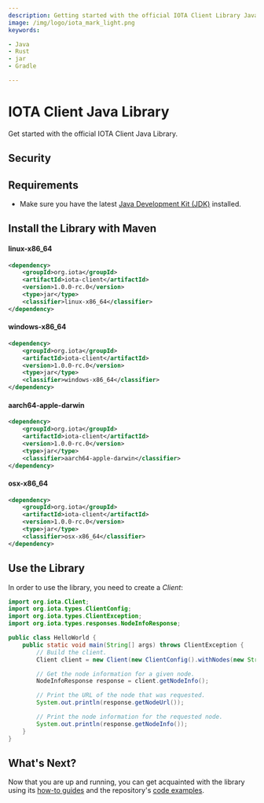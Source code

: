 ```yaml
---
description: Getting started with the official IOTA Client Library Java binding.
image: /img/logo/iota_mark_light.png
keywords:

- Java
- Rust
- jar
- Gradle

---
```


# IOTA Client Java Library

Get started with the official IOTA Client Java Library.

## Security

<WarningPasswordStorage/>

## Requirements

* Make sure you have the latest [Java Development Kit (JDK)](https://www.oracle.com/java/technologies/downloads/) installed.

## Install the Library with Maven

#### linux-x86_64
```xml
<dependency>
    <groupId>org.iota</groupId>
    <artifactId>iota-client</artifactId>
    <version>1.0.0-rc.0</version>
    <type>jar</type>
    <classifier>linux-x86_64</classifier>
</dependency>
```

#### windows-x86_64
```xml
<dependency>
    <groupId>org.iota</groupId>
    <artifactId>iota-client</artifactId>
    <version>1.0.0-rc.0</version>
    <type>jar</type>
    <classifier>windows-x86_64</classifier>
</dependency>
```

#### aarch64-apple-darwin
```xml
<dependency>
    <groupId>org.iota</groupId>
    <artifactId>iota-client</artifactId>
    <version>1.0.0-rc.0</version>
    <type>jar</type>
    <classifier>aarch64-apple-darwin</classifier>
</dependency>
```

#### osx-x86_64
```xml
<dependency>
    <groupId>org.iota</groupId>
    <artifactId>iota-client</artifactId>
    <version>1.0.0-rc.0</version>
    <type>jar</type>
    <classifier>osx-x86_64</classifier>
</dependency>
```

## Use the Library

In order to use the library, you need to create a _Client_:

```java
import org.iota.Client;
import org.iota.types.ClientConfig;
import org.iota.types.ClientException;
import org.iota.types.responses.NodeInfoResponse;

public class HelloWorld {
    public static void main(String[] args) throws ClientException {
        // Build the client.
        Client client = new Client(new ClientConfig().withNodes(new String[]{"https://api.testnet.shimmer.network"}));

        // Get the node information for a given node.
        NodeInfoResponse response = client.getNodeInfo();

        // Print the URL of the node that was requested.
        System.out.println(response.getNodeUrl());

        // Print the node information for the requested node.
        System.out.println(response.getNodeInfo());
    }
}
```

## What's Next?

Now that you are up and running, you can get acquainted with the library using
its [how-to guides](../how_tos/00_run_how_tos.mdx) and the
repository's [code examples](https://github.com/iotaledger/iota.rs/tree/develop/client/bindings/java/iota-client-java/examples/src).